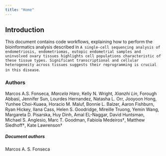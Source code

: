 ```yaml
---
title: "Home"
---
```


## Introduction
This document contains code workflows, explaining how to perform the bioinformatics analysis described in  `A single-cell sequencing analysis of endometriosis, endometriomas, eutopic endometrial samples and uninvolved ovary tissues highlights cell populations characteristic of these tissue types. Significant transcriptional and cellular heterogeneity across tissues suggests their reprogramming is crucial in this disease`.

### Authors

Marcos A.S. Fonseca*, Marcela Haro*, Kelly N. Wright*, Xianzhi Lin*, Forough Abbasi, Jennifer Sun, Lourdes Hernandez, Natasha L. Orr, Jooyoon Hong, Yunhee Choi-Kuaea, Horacio M. Maluf, Bonnie L. Balzer, Aaron Fishburn, Ryan Hickey, Ilana Cass, Helen S. Goodridge, Mireille Truong, Yemin Wang, Margareta D. Pisarska, Huy Dinh, Amal EL-Naggar, David Huntsman, Michael S. Anglesio, Marc T. Goodman, Fabiola Medeiros†, Matthew Siedhoff†, Kate Lawrenson†


##### Document authors
Marcos A. S. Fonseca


